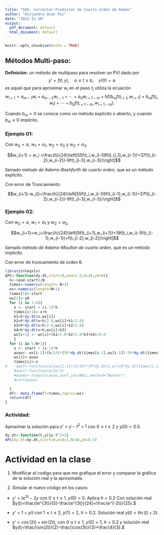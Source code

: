 ```yaml
---
title: "S05: Corrector-Predictor de Cuarto orden de Adams"
author: "Alejandro Ucan Puc"
date: "2022-11-10"
output:
  pdf_document: default
  html_document: default
---
```


```r
knitr::opts_chunk$set(echo = TRUE)
```

## Métodos Multi-paso:

**Definición:** un método de multipaso para resolver un PVI dado por $$y'=f(t,y),\quad a\leq t\leq b,\quad y(0)=\alpha$$ es aquel que para aproximar $w_i$ en el paso $t_i$ utiliza la ecuación $$w_{i+1}=a_{m-1}w_i+a_{m-2}w_{i-1}+\cdots+a_0w_{i+1-m}+hf(b_mf(t_{i+1},w_{i+1})+b_mf(t_i,w_i)+\cdots+ b_0 f(t_{i+1-m},w_{i+1-m}).$$

Cuando $b_m=0$ se conoce como un método explícito o abierto, y cuando $b_m\neq 0$ implícito.

### Ejemplo 01:

Con $w_0=\alpha,$ $w_1=\alpha_1,$ $w_2=\alpha_2$ y $w_3=\alpha_3.$

$$w_{i+1} = w_i +\frac{h}{24}\left[55f(t_i,w_i)-59f(t_{i_1},w_{i-1})+37f(t_{i-2},w_{i-2})-9f(t_{i-3},w_{i-3})\right]$$

llamado *método de Adams-Bashforth de cuarto orden*, que es un método explícito.

Con error de Truncamiento:

$$w_{i+1}-w_{i}=\frac{h}{24}\left[55f(t_i,w_i)-59f(t_{i-1},w_{i-1})+37f(t_{i-2},w_{i-2})-9f(t_{i-3},w_{i-3})\right]$$

### Ejemplo 02:

Con $w_0=\alpha,$ $w_1=\alpha_1$ y $w_2=\alpha_2,$

$$w_{i+1}=w_i+\frac{h}{24}\left[9f(t_{i+1},w_{i+1})+19f(t_i,w_i)-5f(t_{i-1},w_{i-1})+f(t_{i-2},w_{i-2})\right]$$

llamado *método de Adams-Moulton de cuarto orden*, que es un método implícito.

Con error de truncamiento de orden 6.

```r
library(nleqslv)
APC<-function(dy.dt,start=0,end=1.0,N=10,y0=0){
  h<-(end-start)/N
  times<-numeric(length= N+1)
  ws<-numeric(length=N+1)
  times[1]<-start
  ws[1]<-y0
  for (i in 1:4){
    x <- start + (i-1)*h
    times[i+1]<-x+h
    k1=h*dy.dt(x,ws[i])
    k2=h*dy.dt(x+h/2.0,ws[i]+k1/2.0)
    k3=h*dy.dt(x+h/2.0,ws[i]+k2/2.0)
    k4=h*dy.dt(x+h,ws[i]+k3)
    ws[i+1] <- ws[i]+(k1+2.0*k2+2.0*k3+k4)/6.0
    }
  for (i in 5:N+1){
    x <- start + (i-1)*h
    auxw<- ws[i-1]+(h/24)*(55*dy.dt(times[i-1],ws[i-1])-59*dy.dt(times[i-2],ws[i-2])+37*dy.dt(times[i-3],ws[i-3])-9*dy.dt(times[i-4],ws[i-4]))
    ws[i]<-auxw
    times[i]<-x
#    auxf<-function(w){ws[i-1]+(h/24)*(9*dy.dt(x,w)+19*dy.dt(times[i-1],ws[i-1])-5*dy.dt(times[i-2],ws[i-2])+dy.dt(times[i-3],ws[i-3]))}
    #auxf<-function(w){w^2}    
    #auxws<-nleqslv(auxw,auxf,jac=NULL,method="Newton")
    #cat(auxws)

  }
  df<- data.frame(T=times,Yaprox=ws)
  return(df)
}
```

### Actividad:

Aproximar la solución para $y'=y-t^2+1$ con $0\leq t\leq 2$ y $y(0)=0.5.$

```r

dy.dt<-function(t,y){y-t^2+1}
APC(dy.dt=dy.dt,start=0,end=2,N=10,y0=0.5)
```

# Actividad en la clase

1.  Modificar el codigo para que me grafique el error y comparar la gráfica de la solución real y la aproximada.

2.  Simular el nuevo código en los casos:

-   $y'=te^{3t}-2y$ con $0\leq t \leq 1,$ $y(0)=0.$ Aplica $h=0.2$ Con solución real $y(t)=\frac{te^{3t}}{5}-\frac{e^{3t}}{24}+\frac{e^{-2t}}{25}.$

-   $y'=1+y/t$ con $1\leq t\leq 2,$ $y(1)=2,$ $h=0.2.$ Solución real $y(t)=t\ln(t)+2t.$

-   $y'=\cos(2t)+\sin(2t),$ con $0\leq t\leq 1,$ $y(0)=1,$ $h=0.2$ y solución real $y(t)=\frac{\sin(2t)}{2}-\frac{\cos(3t)}{3}+\frac{4}{3}.$

